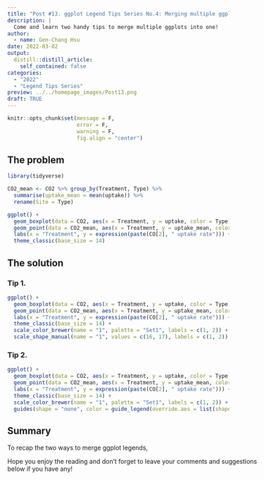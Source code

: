 ```yaml
---
title: "Post #13. ggplot Legend Tips Series No.4: Merging multiple ggplot legends"
description: |
  Come and learn two handy tips to merge multiple ggplots into one!
author:
  - name: Gen-Chang Hsu
date: 2022-03-02
output:
  distill::distill_article:
    self_contained: false
categories:
  - "2022"
  - "Legend Tips Series"
preview: ../../homepage_images/Post13.png
draft: TRUE
---
```


<!-- Webpage style -->
<style>
d-article a {
    color: #2780e3 !important;
    border-bottom: none !important;
}

d-article a:hover {
    color: #2780e3 !important;
    border-bottom: 2px solid !important;
}

d-byline {
    margin-left: -10% !important;
}

d-title {
    margin-left: -10%;
}

d-title h1{
    font-size: 45px;
    width: 130%;
}

d-article {
    margin-left: -10%;
}

p {
    width: 120%;
}

d-article h2 {
    width: 120%;
}

d-article h3 {
  width: 120%;
  font-size: 28px;
}

div.article-footer{
    width: 120%;
}

d-article div.sourceCode { 
    width: 120% !important;
}

d-article pre { 
    width: 120% !important;
}

div.l-body {
    width: 120% !important;
}

div.l-body img {
    margin-right: 20% !important;
}
</style>

```r
knitr::opts_chunk$set(message = F, 
                      error = F, 
                      warning = F,
                      fig.align = "center")

```

<!-- Start of the article -->

## The problem



```r
library(tidyverse)

CO2_mean <- CO2 %>% group_by(Treatment, Type) %>% 
  summarise(uptake_mean = mean(uptake)) %>%
  rename(Site = Type)

ggplot() + 
  geom_boxplot(data = CO2, aes(x = Treatment, y = uptake, color = Type), width = 0.5, outlier.color = NA) + 
  geom_point(data = CO2_mean, aes(x = Treatment, y = uptake_mean, color = Site, shape = Site), size = 2.5, position = position_dodge(width = 0.5)) + 
  labs(x = "Treatment", y = expression(paste(CO[2], " uptake rate"))) + 
  theme_classic(base_size = 14)

```

## The solution

### Tip 1.  


```r
ggplot() + 
  geom_boxplot(data = CO2, aes(x = Treatment, y = uptake, color = Type), width = 0.5, outlier.color = NA) + 
  geom_point(data = CO2_mean, aes(x = Treatment, y = uptake_mean, color = Site, shape = Site), size = 2.5, position = position_dodge(width = 0.5)) + 
  labs(x = "Treatment", y = expression(paste(CO[2], " uptake rate"))) + 
  theme_classic(base_size = 14) + 
  scale_color_brewer(name = "1", palette = "Set1", labels = c(1, 2)) + 
  scale_shape_manual(name = "1", values = c(16, 17), labels = c(1, 2))

```



### Tip 2. 


```r
ggplot() + 
  geom_boxplot(data = CO2, aes(x = Treatment, y = uptake, color = Type), width = 0.5, outlier.color = NA) + 
  geom_point(data = CO2_mean, aes(x = Treatment, y = uptake_mean, color = Site, shape = Site), size = 2.5, position = position_dodge(width = 0.5)) + 
  labs(x = "Treatment", y = expression(paste(CO[2], " uptake rate"))) + 
  theme_classic(base_size = 14) + 
  scale_color_brewer(name = "1", palette = "Set1", labels = c(1, 2)) + 
  guides(shape = "none", color = guide_legend(override.aes = list(shape = c(16, 17))))

```



## Summary

To recap the two ways to merge ggplot legends, 






Hope you enjoy the reading and don't forget to leave your comments and suggestions below if you have any!



